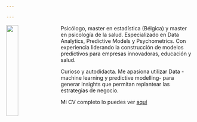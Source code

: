 ```yaml
---

---
```


<img src="images/IMG_8779.JPG" style="width:25%; margin-right: 20px" align="left">

Psicólogo, master en estadística (Bélgica) y master en psicología de la salud. Especializado en Data Analytics, Predictive Models y Psychometrics. Con experiencia liderando la construcción de modelos predictivos para empresas innovadoras, educación y salud. 
	
Curioso y autodidacta. Me apasiona utilizar Data - machine learning y predictive modelling- para generar insights que permitan replantear las estrategias de negocio.
	

Mi CV completo lo puedes ver [aquí](Smart_Twenty_Seconds_CV_castellano.pdf)